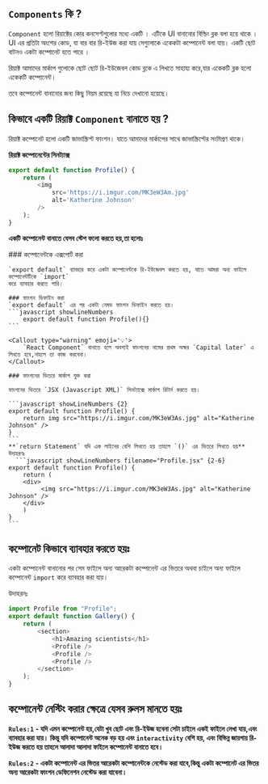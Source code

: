 

## `Components` কি ?

`Component` হলো রিয়াক্টের কোর কনসেপ্টগুলোর মধ্যে একটি । এটিকে UI বানানোর বিল্ডিং ব্লক বলা হয়ে থাকে । UI এর প্রতিটা অংশের কোড, যা বার বার রি-ইউজ করা যায় সেগুলোকে একেকটা কম্পোনেন্ট বলা যায়। একটি ছোট বাটনও একটা কম্পোনেট হতে পারে ।

রিয়াক্ট আমাদের মার্কাপ গুলোকে ছোট ছোট রি-ইউজেবল কোড ব্লকে এ লিখতে সাহায্য করে,যার একেকটি ব্লক হলো একেকটি কম্পোনেন্ট।

তবে কম্পোনেন্ট বানানোর জন্য কিছু নিয়ম রয়েছে যা নিচে দেখানো হয়েছে।

## কিভাবে একটি রিয়াক্ট `Component` বানাতে হয় ?

রিয়াক্ট কম্পোনেট হলো একটি জাভাস্ক্রিপ্ট ফাংশন। যাতে আমাদের মার্কাপের সাথে জাভাস্ক্রিপ্টের সংমিশ্রণ থাকে।

**রিয়াক্ট কম্পোনেন্টের সিনট্যাক্স**

```javascript showLineNumbers filename="profile.jsx"
export default function Profile() {
    return (
        <img
            src='https://i.imgur.com/MK3eW3Am.jpg'
            alt='Katherine Johnson'
        />
    );
}
```

**একটি কম্পোনেন্ট বানাতে যেসব স্টেপ ফলো করতে হয়,তা হলোঃ**

<Steps>
    ### কম্পোনেন্টকে এক্সপোর্ট করা

    `export default` ব্যাবহার করে একটা কম্পোনেন্টকে রি-ইউজেবল করতে হয়, যাতে আমরা অন্য ফাইলে কম্পোনেন্টটিকে `import`
    করে ব্যাবহার করতে পারি।

    ### ফাংশন ডিফাইন করা
    `export default` এর পর একটা নেমড ফাংশন ডিফাইন করতে হয়।
    ```javascript showlineNumbers
        export default function Profile(){}
    ```

    <Callout type="warning" emoji='💡'>
        `React Component` বানাতে হলে অবশ্যই ফাংশনের নামের প্রথম অক্ষর `Capital later` এ লিখতে হবে,নাহলে তা কাজ করবেনা।
    </Callout>

    ### ফাংশনের ভিতরে মার্কাপ যুক্ত করা

    ফাংশনের ভিতরে `JSX (Javascript XML)` সিনট্যাক্সে মার্কাপ রিটার্ন করতে হয়।

    ```javascript showLineNumbers {2}
    export default function Profile() {
        return img src="https://i.imgur.com/MK3eW3As.jpg" alt="Katherine Johnson" />
    }
    ```
    **`return Statement` যদি এক লাইনের বেশি লিখতে হয় তাহলে `()` এর ভিতরে লিখতে হয়**
    উদাহরণঃ
      ```javascript showLineNumbers filename="Profile.jsx" {2-6}
    export default function Profile() {
        return (
        <div>
             <img src="https://i.imgur.com/MK3eW3As.jpg" alt="Katherine Johnson" />
        </div>
        )
    }
    ```

</Steps>

## কম্পোনেট কিভাবে ব্যাবহার করতে হয়ঃ

একটা কম্পোনেন্ট বানানোর পর সেম ফাইলে অন্য আরেকটা কম্পোনেন্ট এর ভিতরে অথবা চাইলে অন্য ফাইলে কম্পোনেন্ট `import` করে ব্যাবহার করা যায়।

উদাহরনঃ

```javascript showLineNumbers filename="Gallery.jsx"
import Profile from "Profile";
export default function Gallery() {
    return (
        <section>
            <h1>Amazing scientists</h1>
            <Profile />
            <Profile />
            <Profile />
        </section>
    );
}
```

## কম্পোনেন্ট নেস্টিং করার ক্ষেত্রে যেসব রুলস মানতে হয়ঃ

**`Rules:1` - যদি এমন কম্পোনেন্ট হয়,যেটা খুব ছোট এবং রি-ইউজ হবেনা সেটা চাইলে একই ফাইলে লেখা যায়,এবং ব্যাবহার করা যায়। কিন্তু যদি কম্পোনেন্ট অনেক বড় হয় এবং `interactivity` বেশি হয়, এবং বিভিন্ন জায়গায় রি-ইউজ করতে হয় তাহলে আলাদা আলাদা ফাইলে কম্পোনেন্ট বানাতে হবে।**

**`Rules:2` - একটা কম্পোনেন্ট এর ভিতর আরেকটা কম্পোনেন্টকে নেস্টেড করা যাবে,কিন্তু একটা কম্পোনেট এর ভিতর অন্য আরেকটা ফাংশন ডেফিনেশন নেস্টেড করা যাবেনা।**

